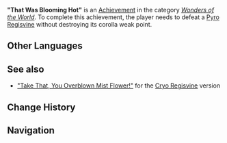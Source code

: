 {{Achievement Infobox
|title        = 
|id           = 82064
|order id     = 2064
|category     = Wonders of the World
|description  = Defeat a [[Pyro Regisvine]] without destroying its corolla weak point.
|requirements = 
|primogems    = 10
|tracking     = 
|hidden       = 1
|topic        = Pyro Regisvine
|type         = Boss
}}
'''"That Was Blooming Hot"''' is an [[Achievement]] in the category ''[[Wonders of the World]]''. To complete this achievement, the player needs to defeat a [[Pyro Regisvine]] without destroying its corolla weak point.
<!--
==Trivia==

==Video Guides==
{{EVT
|video1   = 
|caption1 = 
}}
-->
==Other Languages==
{{Other Languages|default_hidden=1
|en      = "That Was Blooming Hot"
|zhs     = 「总有比火更灼热的火」
|zhs_rm  = "Zǒng Yǒu Bǐ Huǒ Gèng Zhuórè de Huǒ"
|zht     = 「總有比火更炙熱的火」
|zht_rm  = "Zǒng Yǒu Bǐ Huǒ Gèng Zhuórè de Huǒ"
|ja      = 「炎よりも熱い火」
|ja_rm   = "Honoo yori mo Atsui Hi"
|ko      = 「불보다 더 뜨거운 불이 있기 마련」
|ko_rm   = 
|es      = Un fuego más abrasador
|fr      = Super chaud
|ru      = Мой огонь горячее твоего
|th      = "ดอกไม้เพลิงร้อนแรงยิ่งกว่าไฟ"
|th_rm   = "Dokmaiphloeng Ron Raeng Ying Kwa Fai"
|vi      = "Luôn luôn có một ngọn lửa nóng hơn lửa"
|de      = Heißer als heiß
|id      = "Benar-benar panas yang membara"
|pt      = Um Fogo Mais que Abrasador
}}

==See also==
* [["Take That, You Overblown Mist Flower!"]] for the [[Cryo Regisvine]] version

==Change History==
{{Change History|1.1}}
<!--
==References==
{{Reflist}}
-->
==Navigation==
{{Achievement Navbox|Wonders of the World|Boss}}